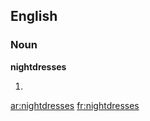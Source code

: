 ==English==

===Noun===
'''nightdresses'''

# {{plural of|[[nightdress]]}}

[[ar:nightdresses]]
[[fr:nightdresses]]